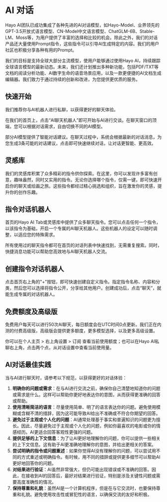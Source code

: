 # AI 对话
Hayo AI团队已成功集成了各种先进的AI对话模型，如Hayo-Model、业界领先的GPT-3.5开放式语言模型、CN-Model中文语言模型、ChatGLM-6B、Stable-LM、Moss等，为用户提供了丰富的选择和比较的机会。除此之外，我们的对话产品还大量使用Prompt指令，这些指令可以引导AI生成特定的内容。我们的用户社区也积极分享各种有用的Prompt。

我们的目标是支持全球大部分主流模型，使用户能够通过使用Hayo AI，持续跟踪全球语言模型的最新动态。未来，我们还计划推出多种新功能，包括PDF/TXT等文档的阅读分析功能、AI数字生命的语音场景应用，以及一款更便捷的AI文档生成编辑器。我们致力于通过持续的创新和改进，为您提供更优质的服务。


## 快速开始

我们推荐你与AI机器人进行私聊，以获得更好的聊天体验。

在我们的首页上，点击“AI聊天机器人”即可开始与AI进行交谈。在聊天窗口的顶端，您可以根据对话需求，自由切换不同的AI模型。

部分AI模型提供了智能对话建议。在聊天过程中，系统会根据最新的对话消息，为您生成3条可能的对话建议，点击即可快速继续对话，让对话更智能、更高效。

## 灵感库

我们的灵感库积累了众多精彩的指令供你探索。在这里，你可以发现许多富有创意，趣味盎然，同时又实用的指令。无论你选择哪个指令，仅需一键，即可快速开启你的聊天或绘画之旅。这些指令都经过精心挑选和组织，旨在激发你的灵感，提升你的创作乐趣。

## 指令对话机器人

首页的Hayo AI Tab或灵感库中提供了众多聊天指令。您可以点击任何一个指令，以该指令为基础，开启一个专属的AI聊天机器人。这些机器人的设定可以随时调整，以适应您的特殊需求。

所有使用过的聊天指令都可在首页的对话列表中快速找到，无需重复搜索。同时，快捷消息功能可以帮助您高效地与AI聊天机器人交流。

## 创建指令对话机器人

点击首页右上角的"+"按钮，即可快速创建自定义指令。指定指令名称、内容和分类，然后您可以选择将指令公开，分享给其他用户。创建成功后，点击“聊天”，就能生成专属的对话机器人。


## 免费额度及高级版

免费用户每天可以进行50次AI聊天，每日额度会在UTC时间0点更新。我们正在内测的付费高级版，高级版会提供更多额度，更多模型选择，以及更多高级设置。

你可以在个人主页 > 右上角设置 > 订阅 查看当前使用额度；也可以在Hayo AI私聊右上角，点击两个点，从对话设置中查看当前使用量。

## AI对话最佳实践

当与AI进行聊天时，请参考以下规范，以获得更好的对话体验：

1. **明确你的问题或需求**：在与AI进行交流之前，确保你自己清楚地知道你的问题或需求是什么。这样可以帮助你更好地表达你的意图，从而获得更准确的回答或帮助。
2. **使用清晰简洁的语言**：尽量使用简单、明了的语言表达你的问题。避免使用模糊或含糊不清的措辞，因为这可能导致AI给出不准确或不符合你期望的回答。
3. **避免过于主观或个人化的问题**：AI通常处理基于事实和普遍知识的问题更为擅长。因此，尽量避免过于主观或个人化的问题，例如你最喜欢的电影或你的情感经历。AI更适合回答客观性更强的问题。
4. **提供足够的上下文信息**：为了让AI更好地理解你的问题，你可以提供一些相关的上下文信息。这有助于AI更准确地理解你的意图，并给出更相关的答案。
5. **尝试明确的指令或问题重述**：如果你觉得AI没有理解你的问题，可以尝试用不同的方式重述或明确指令。有时候，用不同的措辞或提供更多细节可以帮助AI更好地回答你的问题。
6. **对结果进行验证**：AI虽然非常强大，但仍可能出现错误或不准确的回答。因此，在接收到AI的回答后，最好对结果进行验证，特别是涉及关键性问题或需要高度准确性的情况。
7. **保持尊重和礼貌**：虽然AI是一个计算机程序，但是在与它交流时，也要保持尊重和礼貌。避免使用攻击性或冒犯性的语言，以确保交流的友好和积极。
